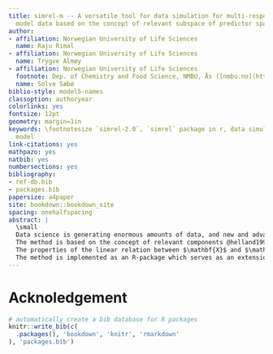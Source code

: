 ```yaml
---
title: simrel-m -- A versatile tool for data simulation for multi-response linear
  model data based on the concept of relevant subspace of predictor space
author:
- affiliation: Norwegian University of Life Sciences
  name: Raju Rimal
- affiliation: Norwegian University of Life Sciences
  name: Trygve Almøy
- affiliation: Norwegian University of Life Sciences
  footnote: Dep. of Chemistry and Food Science, NMBU, Ås ([nmbu.no](http://nmbu.no))
  name: Solve Sæbø
biblio-style: model5-names
classoption: authoryear
colorlinks: yes
fontsize: 12pt
geometry: margin=1in
keywords: \footnotesize `simrel-2.0`, `simrel` package in r, data simulation, linear
  model
link-citations: yes
mathpazo: yes
natbib: yes
numbersections: yes
bibliography:
- ref-db.bib
- packages.bib
papersize: a4paper
site: bookdown::bookdown_site
spacing: onehalfspacing
abstract: |
  \small
  Data science is generating enormous amounts of data, and new and advanced analytical methods are constantly being developed to cope with the challenge of extracting information from such "big-data". Researchers often use simulated data to assess and document the properties of these new methods, and in this paper we present `simrel-m`, which is a versatile and transparent tool for simulating linear model data with extensive range of adjustable properties.
  The method is based on the concept of relevant components @helland1994comparison, which is equivalent to the envelope model @cook2013envelopes. It is a multi-response extension of `simrel` @saebo2015simrel, and as `simrel` the new approach is essentially based on random rotations of latent relevant components to obtain a predictor matrix $\mathbf{X}$, but in addition we introduce random rotations of latent components spanning a response space in order to obtain a multivariate response matrix $\mathbf{Y}$.
  The properties of the linear relation between $\mathbf{X}$ and $\mathbf{Y}$ are defined by a small set of input parameters which allow versatile and adjustable simulations. Sub-space rotations also allow for generating data suitable for testing variable selection methods in multi-response settings.
  The method is implemented as an R-package which serves as an extension of the existing `simrel` packages @saebo2015simrel.
---
```


# Acknoledgement

```r
# automatically create a bib database for R packages
knitr::write_bib(c(
  .packages(), 'bookdown', 'knitr', 'rmarkdown'
), 'packages.bib')
```
